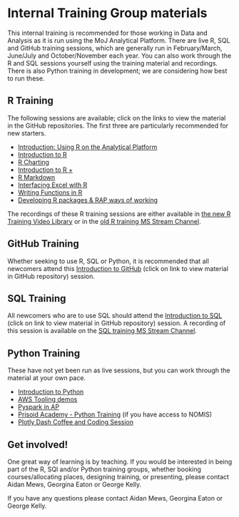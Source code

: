 # Internal Training Group materials {#ITG}

This internal training is recommended for those working in Data and Analysis as it is run using the MoJ Analytical Platform. There are live R, SQL and GitHub training sessions, which are generally run in February/March, June/July and October/November each year. You can also work through the R and SQL sessions yourself using the training material and recordings. There is also Python training in development; we are considering how best to run these.  

## R Training

The following sessions are available; click on the links to view the material in the GitHub repositories. The first three are particularly recommended for new starters.   

* [Introduction: Using R on the Analytical Platform](https://github.com/moj-analytical-services/intro_using_r_on_ap)
* [Introduction to R](https://github.com/moj-analytical-services/IntroRTraining)
* [R Charting](https://github.com/moj-analytical-services/ggplotTraining)
* [Introduction to R +](https://github.com/moj-analytical-services/intro_r_training_extension)
*	[R Markdown](https://github.com/moj-analytical-services/rmarkdown_training)
*	[Interfacing Excel with R](https://github.com/moj-analytical-services/r-excel-training)
*	[Writing Functions in R](https://github.com/moj-analytical-services/writing_functions_in_r)
*	[Developing R packages & RAP ways of working](https://github.com/moj-analytical-services/rpackage_training)

The recordings of these R training sessions are either available in [the new R Training Video Library](https://justiceuk.sharepoint.com/:f:/s/RTrainingGroup/Ev1kwXxGaVNNpLwFg4drakUBNUpZz72DRdcD8PipkU-u9A?e=SQzeJL) or in the [old R training MS Stream Channel](https://web.microsoftstream.com/channel/aa3cda5d-99d6-4e9d-ac5e-6548dd55f52a).

## GitHub Training

Whether seeking to use R, SQL or Python, it is recommended that all newcomers attend this [Introduction to GitHub](https://github.com/moj-analytical-services/git-training-class) (click on link to view material in GitHub repository) session.	

## SQL Training

All newcomers who are to use SQL should attend the [Introduction to SQL](https://github.com/moj-analytical-services/sql_training) (click on link to view material in GitHub repository) session. A recording of this session is available on the [SQL training MS Stream Channel](https://web.microsoftstream.com/channel/7cd1cdaf-79cb-4e1e-ab2b-448d8f69f6a1).

## Python Training

These have not yet been run as live sessions, but you can work through the material at your own pace.

* [Introduction to Python](https://github.com/moj-analytical-services/intro-to-python)
* [AWS Tooling demos](https://github.com/moj-analytical-services/mojap-aws-tools-demo)
* [Pyspark in AP](https://github.com/moj-analytical-services/pyspark-in-AP-guidance)
* [Prisoid Academy - Python Training](https://github.com/moj-analytical-services/Prisoid-Academy/tree/main/Python) (if you have access to NOMIS)
* [Plotly Dash Coffee and Coding Session](https://github.com/moj-analytical-services/Coffee-and-Coding/tree/master/2020-04-14%20Python%20webapps%20using%20Plotly%20Dash)

## Get involved!

One great way of learning is by teaching. If you would be interested in being part of the R, SQl and/or Python training groups, whether booking courses/allocating places, designing training, or presenting, please contact Aidan Mews, Georgina Eaton or George Kelly.

If you have any questions please contact Aidan Mews, Georgina Eaton or George Kelly.
